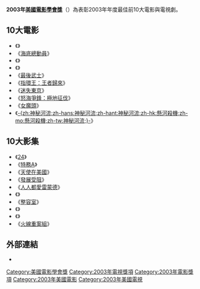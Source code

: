 {{unreferenced|time=2015-12-18T14:14:47+00:00}}
'''2003年[[美國電影學會|美國電影學會獎]]'''（{{lang-en|'''American Film Institute Awards 2003'''}}）為表彰2003年年度最佳前10大電影與電視劇。

== 10大電影 ==
*《{{le|美国荣耀|American Splendor (film)}}》
*《[[海底總動員|海底總動員]]》
*《{{link-en|人性污點|The Human Stain (film)}}》
*《{{link-en|前進天堂|In America (film)}}》
*《[[最後武士|最後武士]]》
*《[[指環王：王者歸來|指環王：王者歸來]]》
*《[[迷失東京|迷失東京]]》
*《[[怒海爭鋒：極地征伐|怒海爭鋒：極地征伐]]》
*《[[女魔頭|女魔頭]]》
*《[[神秘河流|-{zh:神秘河流;zh-hans:神秘河流;zh-hant:神秘河流;zh-hk:懸河殺機;zh-mo:懸河殺機;zh-tw:神秘河流;}-]]》

== 10大影集 ==
*《[[24_(電視劇)|24]]》
*《[[特務A|特務A]]》
*《[[天使在美國_(連續短劇)|天使在美國]]》
*《[[發展受阻|發展受阻]]》
*《[[人人都愛雷蒙德|人人都愛雷蒙德]]》
*《{{link-en|天國的女兒|Joan of Arcadia}}》
*《[[整容室|整容室]]》
*《{{link-en|球員推手|Playmakers}}》
*《{{link-en|士兵的女孩|Soldier's Girl}}》
*《[[火線重案組|火線重案組]]》

== 外部連結 ==
*{{Official|http://www.afi.com/}}{{en}}

{{美國電影學會獎}}

[[Category:美國電影學會獎|Category:美國電影學會獎]]
[[Category:2003年電視獎項|Category:2003年電視獎項]]
[[Category:2003年電影獎項|Category:2003年電影獎項]]
[[Category:2003年美國電影|Category:2003年美國電影]]
[[Category:2003年美國電視|Category:2003年美國電視]]